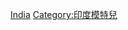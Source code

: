 {{Commonscat|Female models from India}}

[[Category:各國女性模特兒|India]]
[[Category:印度模特兒|Category:印度模特兒]]